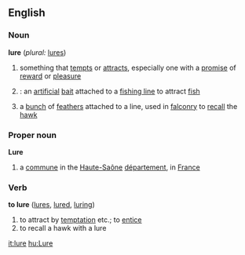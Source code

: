 ==English==

===Noun===
'''lure'''  (''plural:'' [[lures]])
# something that [[tempt]]s or [[attract]]s, especially one with a [[promise]] of [[reward]] or [[pleasure]]
# {{cattag|Fishing}}: an [[artificial]] [[bait]] attached to a [[fishing line]] to attract [[fish]]
# a [[bunch]] of [[feather]]s attached to a line, used in [[falconry]] to [[recall]] the [[hawk]]

===Proper noun===
'''Lure'''
# a [[commune]] in the [[Haute-Saône]] [[département]], in [[France]] 

===Verb===
'''to lure'''  ([[lures]], [[lured]], [[luring]])
# to attract by [[temptation]] etc.; to [[entice]]
# to recall a hawk with a lure

[[it:lure]]
[[hu:Lure]]